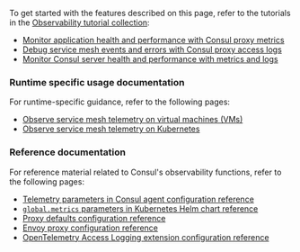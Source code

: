 To get started with the features described on this page, refer to the tutorials in the [Observability tutorial collection](/consul/tutorials/service-mesh-observability):

- [Monitor application health and performance with Consul proxy metrics](/consul/tutorials/observe-your-network/proxy-metrics)
- [Debug service mesh events and errors with Consul proxy access logs](/consul/tutorials/observe-your-network/proxy-access-logs)
- [Monitor Consul server health and performance with metrics and logs](/consul/tutorials/observe-your-network/server-metrics-and-logs#enable-consul-server-metrics-and-logging)

### Runtime specific usage documentation

For runtime-specific guidance, refer to the following pages:

- [Observe service mesh telemetry on virtual machines (VMs)](/consul/docs/observe/telemetry/vm)
- [Observe service mesh telemetry on Kubernetes](/consul/docs/observe/telemetry/k8s)

### Reference documentation

For reference material related to Consul's observability functions, refer to the following pages:

- [Telemetry parameters in Consul agent configuration reference](/consul/docs/reference/agent/telemetry)
- [`global.metrics` parameters in Kubernetes Helm chart reference](/consul/docs/reference/k8s/helm#v-global-metrics)
- [Proxy defaults configuration reference](/consul/docs/reference/config-entry/proxy-defaults)
- [Envoy proxy configuration reference](/consul/docs/reference/proxy/envoy)
- [OpenTelemetry Access Logging extension configuration
  reference](/consul/docs/reference/proxy/extensions/otel)
